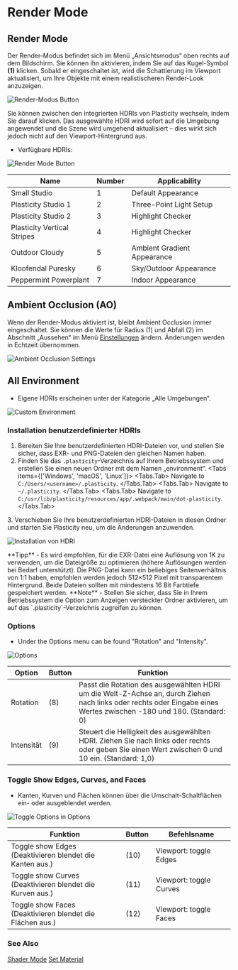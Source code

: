 
# Render Mode

## Render Mode

Der Render-Modus befindet sich im Menü „Ansichtsmodus“ oben rechts auf dem Bildschirm. Sie können ihn aktivieren, indem Sie auf das Kugel-Symbol **(1)** klicken. Sobald er eingeschaltet ist, wird die Schattierung im Viewport aktualisiert, um Ihre Objekte mit einem realistischeren Render-Look anzuzeigen.

![Render-Modus Button](/img/render-mode-button.png)

Sie können zwischen den integrierten HDRIs von Plasticity wechseln, indem Sie darauf klicken. Das ausgewählte HDRI wird sofort auf die Umgebung angewendet und die Szene wird umgehend aktualisiert – dies wirkt sich jedoch nicht auf den Viewport-Hintergrund aus.

- Verfügbare HDRIs:

![Render Mode Button](/img/render-mode-preview-1.png)

| Name | Number | Applicability | 
| ---- | ------ | ------------- | 
| Small Studio | 1 | Default Appearance | 
| Plasticity Studio 1| 2 | Three-Point Light Setup| 
| Plasticity Studio 2| 3 | Highlight Checker | 
| Plasticity Vertical Stripes | 4 | Highlight Checker | 
| Outdoor Cloudy | 5 | Ambient Gradient Appearance | 
| Kloofendal Puresky | 6 | Sky/Outdoor Appearance | 
| Peppermint Powerplant | 7 | Indoor Appearance | 

## Ambient Occlusion (AO)

Wenn der Render-Modus aktiviert ist, bleibt Ambient Occlusion immer eingeschaltet. Sie können die Werte für Radius (1) und Abfall (2) im Abschnitt „Aussehen“ im Menü [Einstellungen](/plasticity-essentials/preferences) ändern. Änderungen werden in Echtzeit übernommen.

![Ambient Occlusion Settings](/img/ao-settings.png)

## All Environment

- Eigene HDRIs erscheinen unter der Kategorie „Alle Umgebungen“.

![Custom Environment](/img/custom-hdri-preview.png)

### Installation benutzerdefinierter HDRIs

1. Bereiten Sie Ihre benutzerdefinierten HDRI-Dateien vor, und stellen Sie sicher, dass EXR- und PNG-Dateien den gleichen Namen haben.
2. Finden Sie das `.plasticity`-Verzeichnis auf Ihrem Betriebssystem und erstellen Sie einen neuen Ordner mit dem Namen „environment“.
<Tabs items={['Windows', 'macOS', 'Linux']}>
    <Tabs.Tab>
    Navigate to `C:/Users/<username>/.plasticity`.
    </Tabs.Tab>
    <Tabs.Tab>
    Navigate to `~/.plasticity`.
    </Tabs.Tab>
    <Tabs.Tab>
    Navigate to `C:/usr/lib/plasticity/resources/app/.webpack/main/dot-plasticity`.
    </Tabs.Tab>
</Tabs>
3. Verschieben Sie Ihre benutzerdefinierten HDRI-Dateien in diesen Ordner und starten Sie Plasticity neu, um die Änderungen anzuwenden.

![Installation von HDRI](/img/installing-hdri-preview.png)

<Callout type="info" emoji="💡">
**Tipp**  
- Es wird empfohlen, für die EXR-Datei eine Auflösung von 1K zu verwenden, um die Dateigröße zu optimieren (höhere Auflösungen werden bei Bedarf unterstützt). Die PNG-Datei kann ein beliebiges Seitenverhältnis von 1:1 haben, empfohlen werden jedoch 512×512 Pixel mit transparentem Hintergrund. Beide Dateien sollten mit mindestens 16 Bit Farbtiefe gespeichert werden.
</Callout>

<Callout emoji="❗">
**Note**     
- Stellen Sie sicher, dass Sie in Ihrem Betriebssystem die Option zum Anzeigen versteckter Ordner aktivieren, um auf das `.plasticity`-Verzeichnis zugreifen zu können.
</Callout>

### Options

- Under the Options menu can be found "Rotation" and "Intensity".

![Options](/img/options-rotation-intensity-1.png)

| Option    | Button | Funktion                                                                                          |
| --------- | ------ | ------------------------------------------------------------------------------------------------ |
| Rotation  | (8)    | Passt die Rotation des ausgewählten HDRI um die Welt-Z-Achse an, durch Ziehen nach links oder rechts oder Eingabe eines Wertes zwischen -180 und 180. (Standard: 0) |
| Intensität| (9)    | Steuert die Helligkeit des ausgewählten HDRI. Ziehen Sie nach links oder rechts oder geben Sie einen Wert zwischen 0 und 10 ein. (Standard: 1,0)                 |
 
 ### Toggle Show Edges, Curves, and Faces

- Kanten, Kurven und Flächen können über die Umschalt-Schaltflächen ein- oder ausgeblendet werden.

![Toggle Options in Options](/img/option-toggle-edges-curves-faces.png)
 
| Funktion                                                      | Button | Befehlsname               |
| -------------------------------------------------------------|--------|---------------------------|
| Toggle show Edges  <br />(Deaktivieren blendet die Kanten aus.) | (10)   | Viewport: toggle Edges |
| Toggle show Curves <br />(Deaktivieren blendet die Kurven aus.) | (11)   | Viewport: toggle Curves |
| Toggle show Faces <br />(Deaktivieren blendet die Flächen aus.) | (12)   | Viewport: toggle Faces |

### See Also
[Shader Mode](/plasticity-essentials/shader-mode)
[Set Material](/common/set-material)